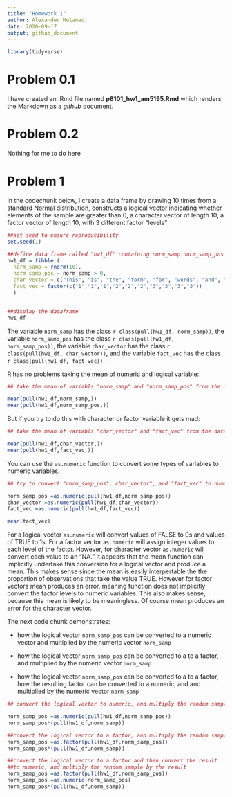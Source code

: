 ```yaml
---
title: "Homework 1"
author: Alexander Melamed
date: 2020-09-17
output: github_document
---
```



```r
library(tidyverse)
```

# Problem 0.1

I have created an .Rmd file named **p8101_hw1_am5195.Rmd** which renders the Markdown as a _github_ document.

# Problem 0.2


Nothing for me to do here

# Problem 1


In the codechunk below, I create a data frame by drawing 10 times from a standard Normal distribution, constructs a  logical vector indicating whether elements of the sample are greater than 0, a character vector of length 10, a factor vector of length 10, with 3 different factor “levels”

```r
##set seed to ensure reproducibility
set.seed(1)

##define data frame called "hw1_df" containing norm_samp norm_samp_pos char_vec and fact_vec
hw1_df = tibble (                  
  norm_samp = rnorm(10),           
  norm_samp_pos = norm_samp > 0,  
  char_vector = c("This", "is", "the", "form", "for", "words", "and", "other", "text","."),
  fact_vec = factor(c("1","1","1","2","2","2","3","3","3","3"))
  )


##display the dataframe
hw1_df  
```
The variable `norm_samp` has the class `r class(pull(hw1_df, norm_samp))`, the variable `norm_samp_pos` has the class `r class(pull(hw1_df, norm_samp_pos))`, the variable `char_vector` has the class `r class(pull(hw1_df, char_vector))`, and the variable `fact_vec` has the class `r class(pull(hw1_df, fact_vec))`.

R has no problems taking the mean of numeric and logical variable:

```r
## take the mean of variabls "norm_samp" and "norm_samp_pos" from the data frame "hw1_df"  

mean(pull(hw1_df,norm_samp,))
mean(pull(hw1_df,norm_samp_pos,))
```

But if you try to do this with character or factor variable it gets mad:


```r
## take the mean of variabls "char_vector" and "fact_vec" from the data frame "hw1_df"  

mean(pull(hw1_df,char_vector,))
mean(pull(hw1_df,fact_vec,))
```

You can use the `as.numeric` function to convert some types of variables to numeric variables. 

``` r
## try to convert "norm_samp_pos", char_vector", and "fact_vec" to numeric variables

norm_samp_pos =as.numeric(pull(hw1_df,norm_samp_pos))
char_vector =as.numeric(pull(hw1_df,char_vector))
fact_vec =as.numeric(pull(hw1_df,fact_vec))

mean(fact_vec)
```

For a logical vector `as.numeric` will convert values of FALSE to 0s and values of TRUE to 1s. For a factor vector `as.numeric` will assign integer values to each level of the factor. However, for character vector `as.numeric`  will convert each value to an "NA." It appears that the mean function can implicitly undertake this conversion for a logical vector and produce a mean. This makes sense since the mean is easily interpertable the the proportion of observations that take the value TRUE. However for factor vectors mean produces an error, meaning function does not implicitly convert the factor levels to numeric variables. This also makes sense, because this mean is likely to be meaningless. Of course mean produces an error for the character vector. 

The next code chunk demonstrates:

*   how the logical vector `norm_samp_pos` can be converted to a numeric vector and multiplied by the numeric vector `norm_samp`

*   how the logical vector `norm_samp_pos` can be converted to a to a factor, and multiplied by the numeric vector `norm_samp`

*   how the logical vector `norm_samp_pos` can be converted to a to a factor, how the resulting factor can be converted to a numeric, and and multiplied by the numeric vector `norm_samp`


``` r
## convert the logical vector to numeric, and multiply the random sample by the result

norm_samp_pos =as.numeric(pull(hw1_df,norm_samp_pos))
norm_samp_pos*(pull(hw1_df,norm_samp))

##convert the logical vector to a factor, and multiply the random sample by the result
norm_samp_pos =as.factor(pull(hw1_df,norm_samp_pos))
norm_samp_pos*(pull(hw1_df,norm_samp))

##convert the logical vector to a factor and then convert the result 
##to numeric, and multiply the random sample by the result
norm_samp_pos =as.factor(pull(hw1_df,norm_samp_pos))
norm_samp_pos =as.numeric(norm_samp_pos)
norm_samp_pos*(pull(hw1_df,norm_samp))

```
